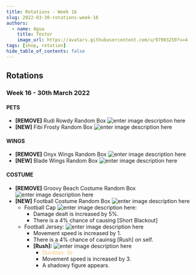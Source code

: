 ```yaml
---
title: Rotations - Week 16
slug: 2022-03-30-rotations-week-16
authors:
  - name: Agua
    title: Tester
    image_url: https://avatars.githubusercontent.com/u/97903250?v=4
tags: [shop, rotation]
hide_table_of_contents: false
---
```




## Rotations

### **Week 16** - **30th March 2022**

#### PETS
- **[REMOVE]** Rudi Rowdy Random Box ![enter image description here](https://cdn.olympusgg.com/images/2572.png)
- **[NEW]** Fibi Frosty Random Box ![enter image description here](https://cdn.olympusgg.com/images/2564.png)

#### WINGS
- **[REMOVE]** Onyx Wings Random Box ![enter image description here](https://cdn.olympusgg.com/images/2731.png)
- **[NEW]** Blade Wings Random Box ![enter image description here](https://cdn.olympusgg.com/images/4324.png)

#### COSTUME
- **[REMOVE]** Groovy Beach Costume Random Box ![enter image description here](https://cdn.olympusgg.com/images/2885.png)
- **[NEW]** Football Costume Random Box ![enter image description here](https://cdn.olympusgg.com/images/2653.png)
  - Football Cap ![enter image description here](https://cdn.olympusgg.com/images/2652.png):
    - <BCard>Damage dealt is increased by 5%.</BCard>
    - <BCard>There is a 4% chance of causing [Short Blackout]</BCard>
  - Football Jersey: ![enter image description here](https://cdn.olympusgg.com/images/2653.png)
    - <BCard>Movement speed is increased by 1.</BCard>
    - <BCard>There is a 4% chance of cauinsg [Rush] on self.</BCard>
    - **[Rush]:** ![enter image description here](https://imageshack.com/i/pnAJWAhYj)
      - <font color="#f5c478">Duration: 3s</font>
      - <BCard>Movement speed is increased by 3.</BCard>
      - <BCard>A shadowy figure appears.</BCard>